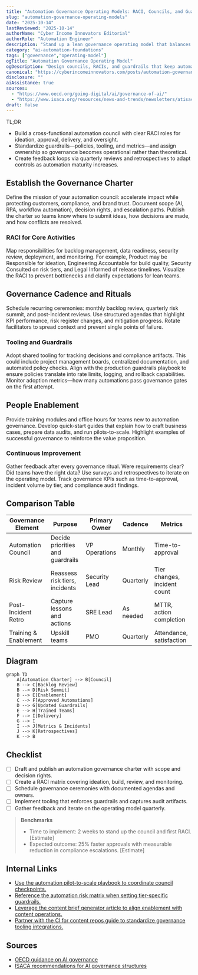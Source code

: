 ```yaml
---
title: "Automation Governance Operating Models: RACI, Councils, and Guardrails"
slug: "automation-governance-operating-models"
date: "2025-10-14"
lastReviewed: "2025-10-14"
authorName: "Cyber Income Innovators Editorial"
authorRole: "Automation Engineer"
description: "Stand up a lean governance operating model that balances innovation speed with responsible automation controls."
category: "ai-automation-foundations"
tags: ["governance","operating-model"]
ogTitle: "Automation Governance Operating Model"
ogDescription: "Design councils, RACIs, and guardrails that keep automation programs accountable."
canonical: "https://cyberincomeinnovators.com/posts/automation-governance-operating-models"
disclosure: ""
aiAssistance: true
sources:
  - "https://www.oecd.org/going-digital/ai/governance-of-ai/"
  - "https://www.isaca.org/resources/news-and-trends/newsletters/atisaca/2023/volume-5/establishing-ai-governance"
draft: false
---
```


TL;DR
- Build a cross-functional automation council with clear RACI roles for ideation, approval, delivery, and oversight.
- Standardize guardrails—policies, tooling, and metrics—and assign ownership so governance becomes operational rather than theoretical.
- Create feedback loops via quarterly reviews and retrospectives to adapt controls as automation maturity increases.

## Establish the Governance Charter
Define the mission of your automation council: accelerate impact while protecting customers, compliance, and brand trust. Document scope (AI, RPA, workflow automation), decision rights, and escalation paths. Publish the charter so teams know where to submit ideas, how decisions are made, and how conflicts are resolved.

### RACI for Core Activities
Map responsibilities for backlog management, data readiness, security review, deployment, and monitoring. For example, Product may be Responsible for ideation, Engineering Accountable for build quality, Security Consulted on risk tiers, and Legal Informed of release timelines. Visualize the RACI to prevent bottlenecks and clarify expectations for lean teams.

## Governance Cadence and Rituals
Schedule recurring ceremonies: monthly backlog review, quarterly risk summit, and post-incident reviews. Use structured agendas that highlight KPI performance, risk register changes, and mitigation progress. Rotate facilitators to spread context and prevent single points of failure.

### Tooling and Guardrails
Adopt shared tooling for tracking decisions and compliance artifacts. This could include project management boards, centralized documentation, and automated policy checks. Align with the production guardrails playbook to ensure policies translate into rate limits, logging, and rollback capabilities. Monitor adoption metrics—how many automations pass governance gates on the first attempt.

## People Enablement
Provide training modules and office hours for teams new to automation governance. Develop quick-start guides that explain how to craft business cases, prepare data audits, and run pilots-to-scale. Highlight examples of successful governance to reinforce the value proposition.

### Continuous Improvement
Gather feedback after every governance ritual. Were requirements clear? Did teams have the right data? Use surveys and retrospectives to iterate on the operating model. Track governance KPIs such as time-to-approval, incident volume by tier, and compliance audit findings.

## Comparison Table
| Governance Element | Purpose | Primary Owner | Cadence | Metrics |
| --- | --- | --- | --- | --- |
| Automation Council | Decide priorities and guardrails | VP Operations | Monthly | Time-to-approval |
| Risk Review | Reassess risk tiers, incidents | Security Lead | Quarterly | Tier changes, incident count |
| Post-Incident Retro | Capture lessons and actions | SRE Lead | As needed | MTTR, action completion |
| Training & Enablement | Upskill teams | PMO | Quarterly | Attendance, satisfaction |

## Diagram
```mermaid
graph TD
    A[Automation Charter] --> B[Council]
    B --> C[Backlog Review]
    B --> D[Risk Summit]
    B --> E[Enablement]
    C --> F[Approved Automations]
    D --> G[Updated Guardrails]
    E --> H[Trained Teams]
    F --> I[Delivery]
    G --> I
    I --> J[Metrics & Incidents]
    J --> K[Retrospectives]
    K --> B
```

## Checklist
- [ ] Draft and publish an automation governance charter with scope and decision rights.
- [ ] Create a RACI matrix covering ideation, build, review, and monitoring.
- [ ] Schedule governance ceremonies with documented agendas and owners.
- [ ] Implement tooling that enforces guardrails and captures audit artifacts.
- [ ] Gather feedback and iterate on the operating model quarterly.

> **Benchmarks**
> - Time to implement: 2 weeks to stand up the council and first RACI. [Estimate]
> - Expected outcome: 25% faster approvals with measurable reduction in compliance escalations. [Estimate]

## Internal Links
- [Use the automation pilot-to-scale playbook to coordinate council checkpoints.](../ai-automation-foundations/automation-pilot-to-scale-playbook.mdx)
- [Reference the automation risk matrix when setting tier-specific guardrails.](../ai-automation-foundations/automation-risk-matrix-small-teams.mdx)
- [Leverage the content brief generator article to align enablement with content operations.](../content-factory-distribution/content-brief-generator.mdx)
- [Partner with the CI for content repos guide to standardize governance tooling integrations.](../devops-for-creators/ci-for-content-repos.mdx)

## Sources
- [OECD guidance on AI governance](https://www.oecd.org/going-digital/ai/governance-of-ai/)
- [ISACA recommendations for AI governance structures](https://www.isaca.org/resources/news-and-trends/newsletters/atisaca/2023/volume-5/establishing-ai-governance)
